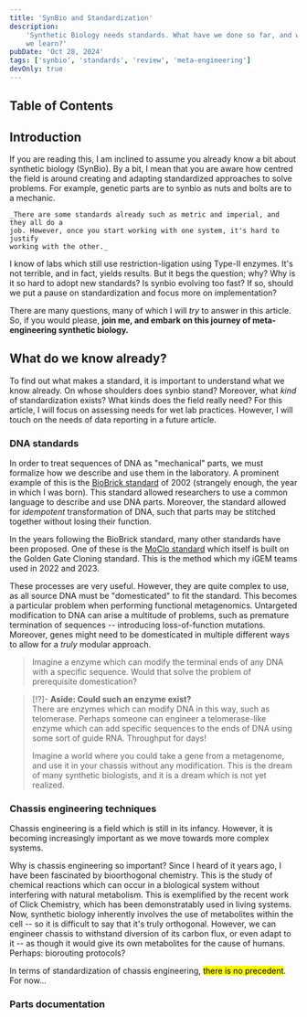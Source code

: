 ```yaml
---
title: 'SynBio and Standardization'
description:
    'Synthetic Biology needs standards. What have we done so far, and what can
    we learn?'
pubDate: 'Oct 28, 2024'
tags: ['synbio', 'standards', 'review', 'meta-engineering']
devOnly: true
---
```


## Table of Contents

## Introduction

If you are reading this, I am inclined to assume you already know a bit about
synthetic biology (SynBio). By a bit, I mean that you are aware how centred the
field is around creating and adapting standardized approaches to solve problems.
For example, genetic parts are to synbio as nuts and bolts are to a mechanic.

    _There are some standards already such as metric and imperial, and they all do a
    job. However, once you start working with one system, it's hard to justify
    working with the other._

I know of labs which still use restriction-ligation using Type-II enzymes. It's
not terrible, and in fact, yields results. But it begs the question; why? Why is
it so hard to adopt new standards? Is synbio evolving too fast? If so, should we
put a pause on standardization and focus more on implementation?

There are many questions, many of which I will _try_ to answer in this article.
So, if you would please, **join me, and embark on this journey of
meta-engineering synthetic biology.**

## What do we know already?

To find out what makes a standard, it is important to understand what we know
already. On whose shoulders does synbio stand? Moreover, what _kind_ of
standardization exists? What kinds does the field really need? For this article,
I will focus on assessing needs for wet lab practices. However, I will touch on
the needs of data reporting in a future article.

### DNA standards

In order to treat sequences of DNA as "mechanical" parts, we must formalize how
we describe and use them in the laboratory. A prominent example of this is the
[BioBrick standard](https://pubmed.ncbi.nlm.nih.gov/15815621/) of 2002
(strangely enough, the year in which I was born). This standard allowed
researchers to use a common language to describe and use DNA parts. Moreover,
the standard allowed for _idempotent_ transformation of DNA, such that parts may
be stitched together without losing their function.

In the years following the BioBrick standard, many other standards have been
proposed. One of these is the
[MoClo standard](https://www.addgene.org/cloning/moclo/) which itself is built
on the Golden Gate Cloning standard. This is the method which my iGEM teams used
in 2022 and 2023.

These processes are very useful. However, they are quite complex to use, as all
source DNA must be "domesticated" to fit the standard. This becomes a particular
problem when performing functional metagenomics. Untargeted modification to DNA
can arise a multitude of problems, such as premature termination of sequences --
introducing loss-of-function mutations. Moreover, genes might need to be
domesticated in multiple different ways to allow for a _truly_ modular approach.

> Imagine a enzyme which can modify the terminal ends of any DNA with a specific
> sequence. Would that solve the problem of prerequisite domestication?

> [!?]- **Aside: Could such an enzyme exist?** \
> There are enzymes which can modify DNA in this way, such as telomerase. Perhaps
> someone can engineer a telomerase-like enzyme which can add specific sequences
> to the ends of DNA using some sort of guide RNA. Throughput for days!
>
> Imagine a world where you could take a gene from a metagenome, and use it in
> your chassis without any modification. This is the dream of many synthetic
> biologists, and it is a dream which is not yet realized.

### Chassis engineering techniques

Chassis engineering is a field which is still in its infancy. However, it is
becoming increasingly important as we move towards more complex systems.

Why is chassis engineering so important? Since I heard of it years ago, I have
been fascinated by bioorthogonal chemistry. This is the study of chemical
reactions which can occur in a biological system without interfering with
natural metabolism. This is exemplified by the recent work of Click Chemistry,
which has been demonstratably used in living systems. Now, synthetic biology
inherently involves the use of metabolites within the cell -- so it is difficult
to say that it's truly orthogonal. However, we can engineer chassis to withstand
diversion of its carbon flux, or even adapt to it -- as though it would give its
own metabolites for the cause of humans. Perhaps: biorouting protocols?

In terms of standardization of chassis engineering, <mark>there is no
precedent</mark>. For now...

### Parts documentation
